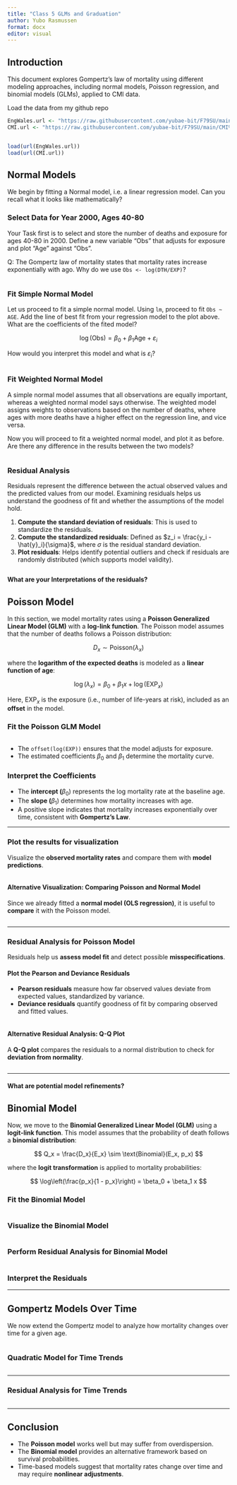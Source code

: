 ---
title: "Class 5 GLMs and Graduation"
author: Yubo Rasmussen
format: docx
editor: visual
---

## Introduction

This document explores Gompertz's law of mortality using different modeling approaches, including normal models, Poisson regression, and binomial models (GLMs), applied to CMI data.

Load the data from my github repo

```{r}
EngWales.url <- "https://raw.githubusercontent.com/yubae-bit/F79SU/main/CMI%20and%20HMD%20data%20sets/EngWales.Rdata"
CMI.url <- "https://raw.githubusercontent.com/yubae-bit/F79SU/main/CMI%20and%20HMD%20data%20sets/CMI.Rdata"


load(url(EngWales.url))
load(url(CMI.url))
```

## Normal Models

We begin by fitting a Normal model, i.e. a linear regression model. Can you recall what it looks like mathematically?

### Select Data for Year 2000, Ages 40-80

Your Task first is to select and store the number of deaths and exposure for ages 40-80 in 2000. Define a new variable "Obs" that adjusts for exposure and plot "Age" against "Obs".

Q: The Gompertz law of mortality states that mortality rates increase exponentially with ago. Why do we use `Obs <- log(DTH/EXP)`?

```{r}

```

### Fit Simple Normal Model

Let us proceed to fit a simple normal model. Using `lm`, proceed to fit `Obs ~ AGE`. Add the line of best fit from your regression model to the plot above. What are the coefficients of the fited model?

$$
\log(\text{Obs}) = \beta_0 + \beta_1\text{Age} + \varepsilon_i
$$

How would you interpret this model and what is $\varepsilon_i$?

```{r}

```

### Fit Weighted Normal Model

A simple normal model assumes that all observations are equally important, whereas a weighted normal model says otherwise. The weighted model assigns weights to observations based on the number of deaths, where ages with more deaths have a higher effect on the regression line, and vice versa.

Now you will proceed to fit a weighted normal model, and plot it as before. Are there any difference in the results between the two models?

```{r}

```

### Residual Analysis

Residuals represent the difference between the actual observed values and the predicted values from our model. Examining residuals helps us understand the goodness of fit and whether the assumptions of the model hold.

1.  **Compute the standard deviation of residuals**: This is used to standardize the residuals.
2.  **Compute the standardized residuals**: Defined as $z_i = \frac{y_i - \hat{y}_i}{\sigma}$, where $\sigma$ is the residual standard deviation.
3.  **Plot residuals**: Helps identify potential outliers and check if residuals are randomly distributed (which supports model validity).

```{r}

```

**What are your Interpretations of the residuals?**

## Poisson Model

In this section, we model mortality rates using a **Poisson Generalized Linear Model (GLM)** with a **log-link function**. The Poisson model assumes that the number of deaths follows a Poisson distribution:

$$
D_x \sim \text{Poisson}(\lambda_x)
$$

where the **logarithm of the expected deaths** is modeled as a **linear function of age**:

$$
\log(\lambda_x) = \beta_0 + \beta_1 x + \log(\text{EXP}_x)
$$

Here, $\text{EXP}_x$ is the exposure (i.e., number of life-years at risk), included as an **offset** in the model.

### Fit the Poisson GLM Model

```{r}

```

-   The `offset(log(EXP))` ensures that the model adjusts for exposure.
-   The estimated coefficients $\beta_0$ and $\beta_1$ determine the mortality curve.

### Interpret the Coefficients

-   The **intercept (**$\beta_0$) represents the log mortality rate at the baseline age.
-   The **slope (**$\beta_1$) determines how mortality increases with age.
-   A positive slope indicates that mortality increases exponentially over time, consistent with **Gompertz’s Law**.

------------------------------------------------------------------------

### Plot the results for visualization

Visualize the **observed mortality rates** and compare them with **model predictions**.

```{r}

```

#### Alternative Visualization: Comparing Poisson and Normal Model

Since we already fitted a **normal model (OLS regression)**, it is useful to **compare** it with the Poisson model.

```{r}

```

------------------------------------------------------------------------

### Residual Analysis for Poisson Model

Residuals help us **assess model fit** and detect possible **misspecifications**.

#### Plot the Pearson and Deviance Residuals

-   **Pearson residuals** measure how far observed values deviate from expected values, standardized by variance.
-   **Deviance residuals** quantify goodness of fit by comparing observed and fitted values.

```{r}

```

#### Alternative Residual Analysis: Q-Q Plot

A **Q-Q plot** compares the residuals to a normal distribution to check for **deviation from normality**.

```{r}

```

------------------------------------------------------------------------

#### What are potential model refinements?

## Binomial Model

Now, we move to the **Binomial Generalized Linear Model (GLM)** using a **logit-link function**. This model assumes that the probability of death follows a **binomial distribution**:

$$
Q_x = \frac{D_x}{E_x} \sim \text{Binomial}(E_x, p_x)
$$

where the **logit transformation** is applied to mortality probabilities:

$$
\log\left(\frac{p_x}{1 - p_x}\right) = \beta_0 + \beta_1 x
$$

### Fit the Binomial Model

```{r}

```

### Visualize the Binomial Model

```{r}

```

### Perform Residual Analysis for Binomial Model

```{r}

```

### Interpret the Residuals

------------------------------------------------------------------------

## Gompertz Models Over Time

We now extend the Gompertz model to analyze how mortality changes over time for a given age.

```{r}

```

### Quadratic Model for Time Trends

```{r}

```

------------------------------------------------------------------------

### Residual Analysis for Time Trends

```{r}

```

------------------------------------------------------------------------

## **Conclusion**

-   The **Poisson model** works well but may suffer from overdispersion.
-   The **Binomial model** provides an alternative framework based on survival probabilities.
-   Time-based models suggest that mortality rates change over time and may require **nonlinear adjustments**.
